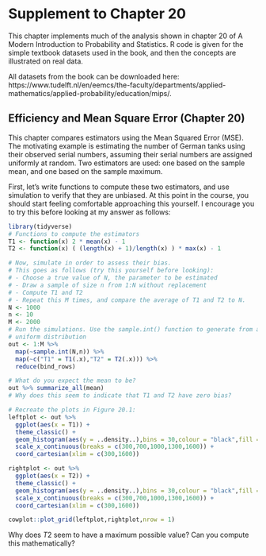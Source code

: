 # Supplement to Chapter 20

This chapter implements much of the analysis shown in chapter 20 of 
A Modern Introduction to Probability and Statistics. R code is given for the
simple textbook datasets used in the book, and then the concepts are
illustrated on real data.

All datasets from the book can be downloaded here: https://www.tudelft.nl/en/eemcs/the-faculty/departments/applied-mathematics/applied-probability/education/mips/.

## Efficiency and Mean Square Error (Chapter 20)

This chapter compares estimators using the Mean Squared Error (MSE). The 
motivating example is estimating the number of German tanks using their
observed serial numbers, assuming their serial numbers are assigned uniformly
at random. Two estimators are used: one based on the sample mean, and one based
on the sample maximum.

First, let's write functions to compute these two estimators, and use simulation
to verify that they are unbiased. At this point in the course, you should start
feeling comfortable approaching this yourself. I encourage you to try this before
looking at my answer as follows:

```r
library(tidyverse)
# Functions to compute the estimators
T1 <- function(x) 2 * mean(x) - 1
T2 <- function(x) ( (length(x) + 1)/length(x) ) * max(x) - 1

# Now, simulate in order to assess their bias.
# This goes as follows (try this yourself before looking):
# - Choose a true value of N, the parameter to be estimated
# - Draw a sample of size n from 1:N without replacement
# - Compute T1 and T2
# - Repeat this M times, and compare the average of T1 and T2 to N.
N <- 1000
n <- 10
M <- 2000
# Run the simulations. Use the sample.int() function to generate from a DISCRETE
# uniform distribution
out <- 1:M %>%
  map(~sample.int(N,n)) %>%
  map(~c("T1" = T1(.x),"T2" = T2(.x))) %>%
  reduce(bind_rows)

# What do you expect the mean to be?
out %>% summarize_all(mean)
# Why does this seem to indicate that T1 and T2 have zero bias?

# Recreate the plots in Figure 20.1:
leftplot <- out %>%
  ggplot(aes(x = T1)) +
  theme_classic() + 
  geom_histogram(aes(y = ..density..),bins = 30,colour = "black",fill = "transparent") +
  scale_x_continuous(breaks = c(300,700,1000,1300,1600)) +
  coord_cartesian(xlim = c(300,1600))

rightplot <- out %>%
  ggplot(aes(x = T2)) +
  theme_classic() + 
  geom_histogram(aes(y = ..density..),bins = 30,colour = "black",fill = "transparent") +
  scale_x_continuous(breaks = c(300,700,1000,1300,1600)) +
  coord_cartesian(xlim = c(300,1600))

cowplot::plot_grid(leftplot,rightplot,nrow = 1)
```

Why does $T2$ seem to have a maximum possible value? Can you compute this mathematically?




